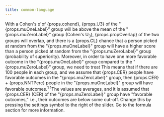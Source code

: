```yaml
---
title: common-language
---
```



<Typography variant="body1" gutterBottom>
With a Cohen's <em>d</em> of {props.cohend}, {props.U3} of the "{props.muOneLabel}" group will be above the mean of the "{props.muZeroLabel}" group (Cohen's U<sub>3</sub>), {props.propOverlap} of the two groups will overlap, and there is a {props.CL} chance that a person picked at random from the "{props.muOneLabel}" group will have a higher score than a person picked at random from the "{props.muZeroLabel}" group (probability of superiority). Moreover, in order to have one more favorable outcome in the "{props.muOneLabel}" group compared to the "{props.muZeroLabel}" group, we need to treat This means that if there are 100 people in each group, and we assume that {props.CER} people have favorable outcomes in the "{props.muZeroLabel}" group, then {props.CER} + {props.NNTPerc} people in the "{props.muOneLabel}" group will have favorable outcomes.<sup>1</sup>
</Typography>
<Typography variant="body2" gutterBottom>
<sup>1</sup>The values are averages, and it is assumed that {props.CER} (CER) of the "{props.muZeroLabel}" group have "favorable outcomes," i.e., their outcomes are below some cut-off. Change this by pressing the settings symbol to the right of the slider. Go to the formula section for more information.
</Typography>
